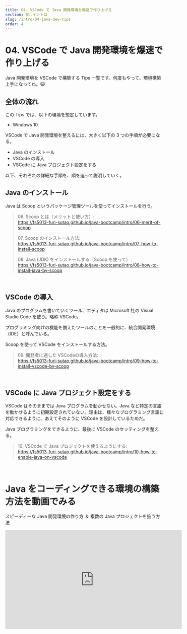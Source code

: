 ```yaml
---
title: 04. VSCode で Java 開発環境を爆速で作り上げる
section: 01.イントロ
slug: /intro/04-java-dev-tips
order: 4
---
```


# 04. VSCode で Java 開発環境を爆速で作り上げる

Java 開発環境を VSCode で構築する Tips 一覧です。何度もやって、環境構築上手になってね。😺

## 全体の流れ

この Tips では、以下の環境を想定しています。

- Windows 10

VSCode で Java 開発環境を整えるには、大きく以下の 3 つの手順が必要になる。

- Java のインストール
- VSCode の導入
- VSCode に Java プロジェクト設定をする

以下、それぞれの詳細な手順を、順を追って説明していく。

## Java のインストール

Java は Scoop というパッケージ管理ツールを使ってインストールを行う。

<blockquote>
<p>06. Scoop とは（メリットと使い方）:<br />
<a href="https://fs5013-furi-sutao.github.io/java-bootcamp/intro/06-merit-of-scoop">https://fs5013-furi-sutao.github.io/java-bootcamp/intro/06-merit-of-scoop</a>
</p>
<p>07. Scoop のインストール方法:<br />
<a href="https://fs5013-furi-sutao.github.io/java-bootcamp/intro/07-how-to-install-scoop">https://fs5013-furi-sutao.github.io/java-bootcamp/intro/07-how-to-install-scoop</a>
</p>
<p>08. Java (JDK) をインストールする（Scoop を使って）:<br />
<a href="https://fs5013-furi-sutao.github.io/java-bootcamp/intro/08-how-to-install-java-by-scoop">https://fs5013-furi-sutao.github.io/java-bootcamp/intro/08-how-to-install-java-by-scoop</a>
</p>
</blockquote>
<br />

## VSCode の導入

Java のプログラムを書いていくツール、エディタは Microsoft 社の Visual Studio Code を使う。略称 VSCode。

プログラミング向けの機能を備えたツールのことを一般的に、統合開発環境（IDE）と呼んでいる。

Scoop を使って VSCode をインストールする方法。

<blockquote>
<p>09. 開発者に適した VSCodeの導入方法:<br />
<a href="https://fs5013-furi-sutao.github.io/java-bootcamp/intro/09-how-to-install-vscode-by-scoop">https://fs5013-furi-sutao.github.io/java-bootcamp/intro/09-how-to-install-vscode-by-scoop</a>
</p>
</blockquote>
<br />

## VSCode に Java プロジェクト設定をする

VSCode はそのままでは Java プログラムを動かせない。Java など特定の言語を動かせるように初期設定されていない。理由は、様々なプログラミング言語に対応できるように、あえてそのように VSCode を設計しているためだ。

Java プログラミングをできるように、最後に VSCode のセッティングを整える。

<blockquote>
<p>10. VSCode で Java プロジェクトを使えるようにする:<br />
<a href="https://fs5013-furi-sutao.github.io/java-bootcamp/intro/10-how-to-enable-java-on-vscode">https://fs5013-furi-sutao.github.io/java-bootcamp/intro/10-how-to-enable-java-on-vscode</a>
</p>
</blockquote>
<br />

# Java をコーディングできる環境の構築方法を動画でみる

スピーディーな Java 開発環境の作り方 ＆ 複数の Java プロジェクトを扱う方法

<iframe width="560" height="315" src="https://www.youtube.com/embed/Kprd2vp5iJo" title="YouTube video player" frameborder="0" allow="accelerometer; autoplay; clipboard-write; encrypted-media; gyroscope; picture-in-picture" allowfullscreen></iframe>